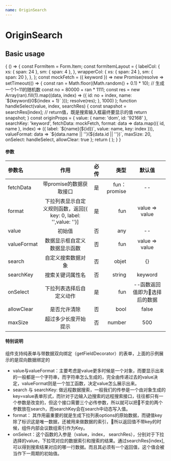 ```yaml
---
name: OriginSearch
---
```



# OriginSearch

<PropsTable of={OriginSearch} />

## Basic usage

<Playground>
  {
    () => {
          const FormItem = Form.Item;
          const formItemLayout = {
            labelCol: {
              xs: { span: 24 },
              sm: { span: 4 },
            },
            wrapperCol: {
              xs: { span: 24 },
              sm: { span: 20 },
            },
          };
          const mockFetch = ({ keyword }) => new Promise(resolve => setTimeout(() => {
            const ran = Math.floor((Math.random() + 0.1) * 10); // 生成一个1~11的随机数
            const no = 80000 + ran * 1111;
            const res = new Array(ran).fill(1).map((data, index) => ({
              id: no + index,
              name: `${keyword}0${index + 1}`
            }));
              resolve(res);
            }, 1000)
          );
          function handleSelect(value, index, searchRes) {
            const snapshot = searchRes[index];
            // return值，既是搜索输入框最终要显示的值
            return snapshot;
          }
          const originProps = {
            value: { name: 'dom', id: '92168' },
            searchKey: 'keyword',
            fetchData: mockFetch,
            format: data => data.map(({ id, name }, index) => ({
              label: `${name}(${id})`,
              value: name,
              key: index
            })),
            valueFormat: data => `${data.name || ''}(${data.id || ''})`,
            maxSize: 20,
            onSelect: handleSelect,
            allowClear: true
        };
        return (
          <FormItem {...formItemLayout} label="renderProps">
              <OriginSearch {...originProps} />
          </FormItem>
        );
    }
  }
</Playground>

#### 参数 ####  

| 参数名 | 作用 | 必传 | 类型 | 默认值  
:--|:--:|---:|---:|:---:   
| fetchData | 带promise的数据获取接口 | 是 |  fun：promise | --
| format | 下拉列表显示自定义规则函数，返回[{ key: 0, label: '',value: ''}] | 是 |  fun |  value => value
| value | 初始值 | 否 | any | --
| valueFormat | 数据显示框自定义数据显示函数 | 否 |  fun | value => value
| search | 自定义搜索数据对象 | 否 |  objet |  {}
| searchKey | 搜索关键词属性名 | 否 | string | keyword
| onSelect | 下拉列表选择后自定义动作 | 是 | fun | --函数返回值即为选择后的数据
| allowClear | 是否允许清除 | 否 | bool | false
| maxSize | 超过多少长度开始提示 | 否 | number | 500     

#### 特别说明 ####  

组件支持纯表单与带数据双向绑定（getFieldDecorator）的表单，上面的示例展示的是双向数据绑定的
 - value与valueFormat：主要考虑是value更多时候是一个对象，而要显示出来的一般都是一个字符串，而字符串怎么生成的，完全由传递过去的value决定，valueFormat则是一个加工函数，决定value怎么展示出来。
 - search 与 searchKey: 做远程数据搜索，一般我们的传参是一个由对象生成的key=value表单形式，而针对于边输入边搜索的远程搜索接口，往往都只有一个参数是改变的，但这个接口需要三个必传参数，所以就可以把不变的两个参数放在search，而searchKey会在search中动态写入值。
 - format： 其作用最重要的就是生成下拉列表options的原始数据，而键值key除了标识这是唯一数据，还被用来做数据的索引，所以返回值不带key的时候，组件内部会议数组索引作为Key。
  - onSelect：这个函数的入参是（value，index， searchRes），分别对于下拉选择的value，下拉项对应的数据索引和搜索的结果。通过searchRes[index],可以得到搜索结果对应的哪一行数据。而且其必须有一个返回值，这个值会被当作下一周期的初始值。  